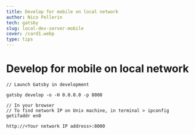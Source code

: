```yaml
---
title: Develop for mobile on local network
author: Nico Pellerin
tech: gatsby
slug: local-dev-server-mobile
cover: /card1.webp
type: tips
---
```


<SEO title="Develop for mobile on local network" />

# Develop for mobile on local network

<Spacer margin="6rem 0 4rem 0" />

```
// Launch Gatsby in development

gatsby develop -o -H 0.0.0.0 -p 8000

// In your browser
// To find network IP on Unix machine, in terminal > ipconfig getifaddr en0

http://<Your network IP address>:8000
```

